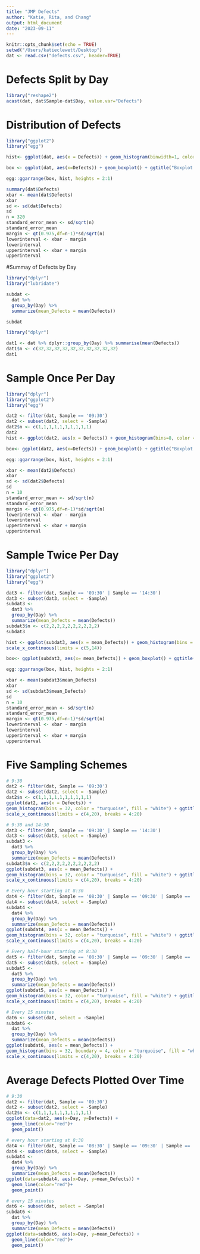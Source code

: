 ```yaml
---
title: "JMP Defects"
author: "Katie, Rita, and Chang"
output: html_document
date: "2023-09-11"
---
```


```r
knitr::opts_chunk$set(echo = TRUE)
setwd("/Users/katieclewett/Desktop")
dat <- read.csv("defects.csv", header=TRUE)
```

# Defects Split by Day
```r
library("reshape2")
acast(dat, dat$Sample~dat$Day, value.var="Defects")
```

# Distribution of Defects
```r
library("ggplot2")
library("egg")

hist<- ggplot(dat, aes(x = Defects)) + geom_histogram(binwidth=1, color = "black", fill = "turquoise") + ggtitle("Histogram of Defects") + scale_x_continuous(breaks = seq(0, 20, 2))

box <- ggplot(dat, aes(x=Defects)) + geom_boxplot() + ggtitle("Boxplot of Defects")

egg::ggarrange(box, hist, heights = 2:1)

summary(dat$Defects)
xbar <- mean(dat$Defects)
xbar
sd <- sd(dat$Defects)
sd
n = 320
standard_error_mean <- sd/sqrt(n)
standard_error_mean
margin <- qt(0.975,df=n-1)*sd/sqrt(n)
lowerinterval <- xbar - margin
lowerinterval
upperinterval <- xbar + margin
upperinterval
```

#Summay of Defects by Day
```r
library("dplyr")
library("lubridate")

subdat <- 
  dat %>%
  group_by(Day) %>%
  summarize(mean_Defects = mean(Defects))

subdat
```

```r
library("dplyr")

dat1 <- dat %>% dplyr::group_by(Day) %>% summarise(mean(Defects))
dat1$n <- c(32,32,32,32,32,32,32,32,32,32)
dat1
```

# Sample Once Per Day
```r
library("dplyr")
library("ggplot2")
library("egg")

dat2 <- filter(dat, Sample == '09:30') 
dat2 <- subset(dat2, select = -Sample)
dat2$n <- c(1,1,1,1,1,1,1,1,1,1)
dat2
hist <- ggplot(dat2, aes(x = Defects)) + geom_histogram(bins=8, color = "black", fill = "violet") + ggtitle("Histogram of Defects at 9:30") + scale_x_continuous(limits = c(4,20))

box<- ggplot(dat2, aes(x=Defects)) + geom_boxplot() + ggtitle("Boxplot of Defects at 9:30")

egg::ggarrange(box, hist, heights = 2:1)

xbar <- mean(dat2$Defects)
xbar
sd <- sd(dat2$Defects)
sd
n = 10
standard_error_mean <- sd/sqrt(n)
standard_error_mean
margin <- qt(0.975,df=n-1)*sd/sqrt(n)
lowerinterval <- xbar - margin
lowerinterval
upperinterval <- xbar + margin
upperinterval
```

# Sample Twice Per Day
```r
library("dplyr")
library("ggplot2")
library("egg")

dat3 <- filter(dat, Sample == '09:30' | Sample == '14:30') 
dat3 <- subset(dat3, select = -Sample)
subdat3 <- 
  dat3 %>%
  group_by(Day) %>%
  summarize(mean_Defects = mean(Defects))
subdat3$n <- c(2,2,2,2,2,2,2,2,2,2)
subdat3

hist <- ggplot(subdat3, aes(x = mean_Defects)) + geom_histogram(bins = 9, color = "black", fill = "green", ) + ggtitle("Histogram of Defects at 9:30 and 14:30") 
scale_x_continuous(limits = c(5,14))

box<- ggplot(subdat3, aes(x= mean_Defects)) + geom_boxplot() + ggtitle("Boxplot of Defects at 9:30 and 14:30")

egg::ggarrange(box, hist, heights = 2:1)

xbar <- mean(subdat3$mean_Defects)
xbar
sd <- sd(subdat3$mean_Defects)
sd
n = 10
standard_error_mean <- sd/sqrt(n)
standard_error_mean
margin <- qt(0.975,df=n-1)*sd/sqrt(n)
lowerinterval <- xbar - margin
lowerinterval
upperinterval <- xbar + margin
upperinterval
```

# Five Sampling Schemes
```r
# 9:30
dat2 <- filter(dat, Sample == '09:30') 
dat2 <- subset(dat2, select = -Sample)
dat2$n <- c(1,1,1,1,1,1,1,1,1,1)
ggplot(dat2, aes(x = Defects)) + 
geom_histogram(bins = 32, color = "turquoise", fill = "white") + ggtitle("Histogram of Defects at 9:30") +
scale_x_continuous(limits = c(4,20), breaks = 4:20)
```

```r
# 9:30 and 14:30
dat3 <- filter(dat, Sample == '09:30' | Sample == '14:30') 
dat3 <- subset(dat3, select = -Sample)
subdat3 <- 
  dat3 %>%
  group_by(Day) %>%
  summarize(mean_Defects = mean(Defects))
subdat3$n <- c(2,2,2,2,2,2,2,2,2,2)
ggplot(subdat3, aes(x = mean_Defects)) + 
geom_histogram(bins = 32, color = "turquoise", fill = "white") + ggtitle("Histogram of Defects at 9:30 and 14:30") +
scale_x_continuous(limits = c(4,20), breaks = 4:20)
```

```r
# Every hour starting at 8:30
dat4 <- filter(dat, Sample == '08:30' | Sample == '09:30' | Sample == '10:30' | Sample == '11:30' | Sample == '12:30' | Sample == '13:30' | Sample == '14:30' | Sample == '15:30') 
dat4 <- subset(dat4, select = -Sample)
subdat4 <- 
  dat4 %>%
  group_by(Day) %>%
  summarize(mean_Defects = mean(Defects))
ggplot(subdat4, aes(x = mean_Defects)) + 
geom_histogram(bins = 32, color = "turquoise", fill = "white") + ggtitle("Histogram of Defects every hour starting at 8:30") +
scale_x_continuous(limits = c(4,20), breaks = 4:20)
```

```r
# Every half-hour starting at 8:30
dat5 <- filter(dat, Sample == '08:30' | Sample == '09:30' | Sample == '10:30' | Sample == '11:30' | Sample == '12:30' | Sample == '13:30' | Sample == '14:30' | Sample == '15:30' | Sample == '09:00' | Sample == '10:00' | Sample == '11:00' | Sample == '12:00' | Sample == '13:00' | Sample == '14:00' | Sample == '15:00' | Sample == '16:00') 
dat5 <- subset(dat5, select = -Sample)
subdat5 <- 
  dat5 %>%
  group_by(Day) %>%
  summarize(mean_Defects = mean(Defects))
ggplot(subdat5, aes(x = mean_Defects)) + 
geom_histogram(bins = 32, color = "turquoise", fill = "white") + ggtitle("Histogram of Defects every half-hour starting at 8:30") +
scale_x_continuous(limits = c(4,20), breaks = 4:20)
```

```r
# Every 15 minutes
dat6 <- subset(dat, select = -Sample)
subdat6 <- 
  dat %>%
  group_by(Day) %>%
  summarize(mean_Defects = mean(Defects))
ggplot(subdat6, aes(x = mean_Defects)) + 
geom_histogram(bins = 32, boundary = 4, color = "turquoise", fill = "white") + ggtitle("Histogram of Defects every 15 minutes") +
scale_x_continuous(limits = c(4,20), breaks = 4:20)
```

# Average Defects Plotted Over Time
```r
# 9:30
dat2 <- filter(dat, Sample == '09:30') 
dat2 <- subset(dat2, select = -Sample)
dat2$n <- c(1,1,1,1,1,1,1,1,1,1)
ggplot(data=dat2, aes(x=Day, y=Defects)) +
  geom_line(color="red")+
  geom_point()
```

```r
# every hour starting at 8:30
dat4 <- filter(dat, Sample == '08:30' | Sample == '09:30' | Sample == '10:30' | Sample == '11:30' | Sample == '12:30' | Sample == '13:30' | Sample == '14:30' | Sample == '15:30') 
dat4 <- subset(dat4, select = -Sample)
subdat4 <- 
  dat4 %>%
  group_by(Day) %>%
  summarize(mean_Defects = mean(Defects))
ggplot(data=subdat4, aes(x=Day, y=mean_Defects)) +
  geom_line(color="red")+
  geom_point()
```

```r
# every 15 minutes
dat6 <- subset(dat, select = -Sample)
subdat6 <- 
  dat %>%
  group_by(Day) %>%
  summarize(mean_Defects = mean(Defects))
ggplot(data=subdat6, aes(x=Day, y=mean_Defects)) +
  geom_line(color="red")+
  geom_point()
```